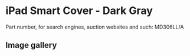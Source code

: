 
# iPad Smart Cover - Dark Gray

Part number, for search engines, auction websites and such: MD306LL/A

## Image gallery

<div style={{ width: "768px" }}>
  <GalleryComponent
    images={[
      {
        original: "/everysource/MD306.png",
        thumbnail: "/everypreview/MD306.png",
      },
      {
        original: "/everysource/MD306_AV1_BLACK.png",
        thumbnail: "/everypreview/MD306_AV1_BLACK.png",
      },
      {
        original: "/everysource/MD306_AV1_WHITE.png",
        thumbnail: "/everypreview/MD306_AV1_WHITE.png",
      },
      {
        original: "/everysource/MD306_AV2_BLACK.png",
        thumbnail: "/everypreview/MD306_AV2_BLACK.png",
      },
      {
        original: "/everysource/MD306_AV2_WHITE.png",
        thumbnail: "/everypreview/MD306_AV2_WHITE.png",
      },
      {
        original: "/everysource/MD306_AV3_BLACK.png",
        thumbnail: "/everypreview/MD306_AV3_BLACK.png",
      },
      {
        original: "/everysource/MD306_AV3_WHITE.png",
        thumbnail: "/everypreview/MD306_AV3_WHITE.png",
      },
      {
        original: "/everysource/MD306_AV4.png",
        thumbnail: "/everypreview/MD306_AV4.png",
      }
    ]}
  />
</div>